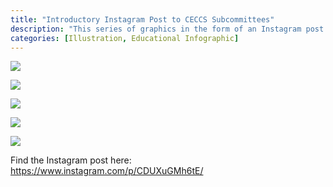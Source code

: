 ```yaml
---
title: "Introductory Instagram Post to CECCS Subcommittees"
description: "This series of graphics in the form of an Instagram post introduces the U of T community to the three subcommittees in the Committee for Climate Change, Environment, and Sustainability (CECCS) at the University of Toronto. This post was created using Adobe Illustrator and InDesign." 
categories: [Illustration, Educational Infographic]
---
```


![](images/CECCS%20101%203%20subcommittees%20copy.jpg)

![](images/CECCS%20101%203%20subcommittees2%20copy.jpg)

![](images/CECCS%20101%203%20subcommittees3%20copy.jpg)

![](images/CECCS%20101%203%20subcommittees4%20copy.jpg)

![](images/CECCS%20101%203%20subcommittees5%20copy.jpg)

Find the Instagram post here: <https://www.instagram.com/p/CDUXuGMh6tE/>
